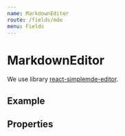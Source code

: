 ```yaml
---
name: MarkdownEditor
route: /fields/mde
menu: Fields
---
```




# MarkdownEditor

We use library [react-simplemde-editor](https://github.com/RIP21/react-simplemde-editor).

## Example

<Playground>
  <MarkdownEditor
    name="description"
    fieldType="mde"
    value="Something happening"
    onChange={console.debug}
    placeholder="Placeholder"
    label="Markdown editor example"
  />
</Playground>

## Properties

<PropsTable of={MarkdownEditor} />
